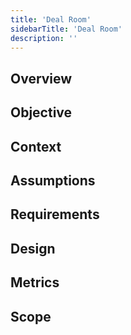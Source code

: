 ```yaml
---
title: 'Deal Room'
sidebarTitle: 'Deal Room'
description: ''
---
```


## Overview

## Objective

## Context

## Assumptions

## Requirements

## Design

## Metrics

## Scope